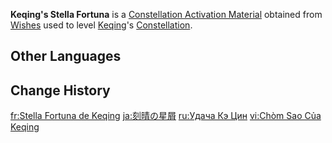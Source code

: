 {{Item Infobox
|id           = 001142
|image        = Item Stella Fortuna (5 Star).png
|type         = Constellation Activation Materials
|group        = Stella Fortuna
|quality      = 5
|description  = [[Keqing]]'s Constellation Activation Material
|source1      = [[Wishes]]
}}
'''Keqing's Stella Fortuna''' is a [[Constellation Activation Material]] obtained from [[Wishes]] used to level [[Keqing]]'s [[Constellation]].

==Other Languages==
{{Other Languages|default_hidden=1
|en      = Keqing's Stella Fortuna
|zhs     = 刻晴的命星
|zhs_rm  = Kèqíng de Mìngxīng
|zht     = 刻晴的命星
|zht_rm  = Kèqíng de Mìngxīng
|ja      = 刻晴の星屑
|ja_rm   = Kokusei no Hoshikuzu
|ko      = 각청<->의 운명<->의 별
|es      = Stella Fortuna de Keching
|fr      = Stella Fortuna de Keqing
|ru      = Удача Кэ Цин
|th      = ดวงดาวแห่งชีวิตของ Keqing
|th_rm   = Duangdao haeng Chiwit khong Keqing
|vi      = Chòm Sao Của Keqing
|de      = Stella Fortuna von Keqing
|id      = Keqing's Stella Fortuna
|pt      = Stella Fortuna de Keqing
|tr      = Keqing'in Yaşam Yıldızı
|it      = Stella Fortuna di Keqing
}}

==Change History==
{{Change History|1.0}}

[[fr:Stella Fortuna de Keqing]]
[[ja:刻晴の星屑]]
[[ru:Удача Кэ Цин]]
[[vi:Chòm Sao Của Keqing]]
